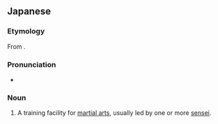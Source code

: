 {{also|dōjō}}

==Japanese==
{{wikipedia}}

===Etymology===
From {{etyl|ja}} {{term|道場|tr=dōjō||place of the way|lang=ja|sc=Jpan}}.

===Pronunciation===
* {{a|UK}} {{IPA|/ˈdəʊdʒəʊ/|lang=ja}}

===Noun===
{{en-noun|pl2=dojo}}

# A training facility for [[martial art]]s, usually led by one or more [[sensei]].